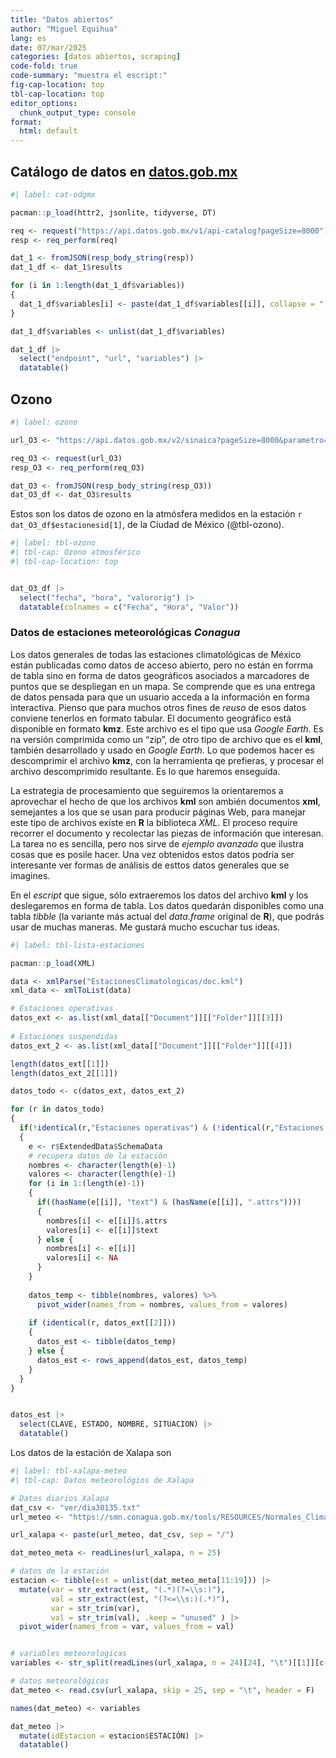 ```yaml
---
title: "Datos abiertos"
author: "Miguel Equihua"
lang: es
date: 07/mar/2025
categories: [datos abiertos, scraping]
code-fold: true
code-summary: "muestra el escript:"
fig-cap-location: top
tbl-cap-location: top
editor_options: 
  chunk_output_type: console
format: 
  html: default
---
```


## Catálogo de datos en [datos.gob.mx](datos.gob.mx)

```r
#| label: cat-odgmx

pacman::p_load(httr2, jsonlite, tidyverse, DT)

req <- request("https://api.datos.gob.mx/v1/api-catalog?pageSize=8000")
resp <- req_perform(req)

dat_1 <- fromJSON(resp_body_string(resp))
dat_1_df <- dat_1$results

for (i in 1:length(dat_1_df$variables))
{
  dat_1_df$variables[i] <- paste(dat_1_df$variables[[i]], collapse = ",")
}

dat_1_df$variables <- unlist(dat_1_df$variables)

dat_1_df |>
  select("endpoint", "url", "variables") |> 
  datatable()

```

| 

## Ozono

| 

```r
#| label: ozono

url_O3 <- "https://api.datos.gob.mx/v2/sinaica?pageSize=8000&parametro=O3&estacionesid=259&page=1"

req_O3 <- request(url_O3)
resp_O3 <- req_perform(req_O3)

dat_O3 <- fromJSON(resp_body_string(resp_O3))
dat_O3_df <- dat_O3$results
```

Estos son los datos de ozono en la atmósfera medidos en la estación `r dat_O3_df$estacionesid[1]`, de la Ciudad de México (@tbl-ozono).

```r
#| label: tbl-ozono
#| tbl-cap: Ozono atmosférico
#| tbl-cap-location: top


dat_O3_df |>
  select("fecha", "hora", "valororig") |> 
  datatable(colnames = c("Fecha", "Hora", "Valor"))

```

|  

### Datos de estaciones meteorológicas _Conagua_

Los datos generales de todas las estaciones climatológicas de México están publicadas como datos de acceso abierto, pero no están en forrma de tabla sino en forma de datos geográficos asociados a marcadores de puntos que se despliegan en un mapa. Se comprende que es una entrega de datos pensada para que un usuario acceda a la información en forma interactiva. Pienso que para muchos otros fines de _reuso_ de esos datos conviene tenerlos en formato tabular. El documento geográfico está disponible en formato **kmz**. Este archivo es el tipo que usa _Google Earth_. Es na versión comprimida como un "zip", de otro tipo de archivo que es el **kml**, también desarrollado y usado en _Google Earth_. Lo que podemos hacer es descomprimir el archivo **kmz**, con la herramienta qe prefieras, y procesar el archivo descomprimido resultante. Es lo que haremos enseguida.

La estrategia de procesamiento que seguiremos la orientaremos a aprovechar el hecho de que los archivos **kml** son ambién documentos **xml**, semejantes a los que se usan para producir páginas Web, para manejar este tipo de archivos existe en **R** la biblioteca _XML_. El proceso require recorrer el documento y recolectar las piezas de información que interesan. La tarea no es sencilla, pero nos sirve de _ejemplo avanzado_ que ilustra cosas que es posile hacer. Una vez obtenidos estos datos podría ser interesante ver formas de análisis de esttos datos generales que se imagines.

En el _escript_ que sigue, sólo extraeremos los datos del archivo **kml** y los deslegaremos en forma de tabla. Los datos quedarán disponibles como una tabla _tibble_ (la variante más actual del _data.frame_ original de **R**), que podrás usar de muchas maneras. Me gustará mucho escuchar tus ideas.

|  

```r
#| label: tbl-lista-estaciones

pacman::p_load(XML)

data <- xmlParse("EstacionesClimatologicas/doc.kml")
xml_data <- xmlToList(data)

# Estaciones operativas
datos_ext <- as.list(xml_data[["Document"]][["Folder"]][[3]])
                    
# Estaciones suspendidas
datos_ext_2 <- as.list(xml_data[["Document"]][["Folder"]][[4]])

length(datos_ext[[1]])
length(datos_ext_2[[1]])

datos_todo <- c(datos_ext, datos_ext_2)

for (r in datos_todo)
{
  if(!identical(r,"Estaciones operativas") & (!identical(r,"Estaciones suspendidas")))
  {
    e <- r$ExtendedData$SchemaData
    # recupera datos de la estación 
    nombres <- character(length(e)-1)
    valores <- character(length(e)-1)
    for (i in 1:(length(e)-1))
    {
      if((hasName(e[[i]], "text") & (hasName(e[[i]], ".attrs"))))
      {
        nombres[i] <- e[[i]]$.attrs
        valores[i] <- e[[i]]$text
      } else {
        nombres[i] <- e[[i]]
        valores[i] <- NA
      }
    }
    
    datos_temp <- tibble(nombres, valores) %>%
      pivot_wider(names_from = nombres, values_from = valores)
    
    if (identical(r, datos_ext[[2]]))
    {
      datos_est <- tibble(datos_temp)
    } else {
      datos_est <- rows_append(datos_est, datos_temp)
    }
  }
}


datos_est |> 
  select(CLAVE, ESTADO, NOMBRE, SITUACION) |> 
  datatable()

```

|  

Los datos de la estación de Xalapa son

|  


```r
#| label: tbl-xalapa-meteo
#| tbl-cap: Datos meteorológios de Xalapa

# Datos diarios Xalapa
dat_csv <- "ver/dia30135.txt"
url_meteo <- "https://smn.conagua.gob.mx/tools/RESOURCES/Normales_Climatologicas/Diarios"

url_xalapa <- paste(url_meteo, dat_csv, sep = "/")

dat_meteo_meta <- readLines(url_xalapa, n = 25)

# datos de la estación
estacion <- tibble(est = unlist(dat_meteo_meta[11:19])) |> 
  mutate(var = str_extract(est, "(.*)(?=\\s:)"),
         val = str_extract(est, "(?<=\\s:)(.*)"),
         var = str_trim(var),
         val = str_trim(val), .keep = "unused" ) |>
  pivot_wider(names_from = var, values_from = val)


# variables meteorologicas
variables <- str_split(readLines(url_xalapa, n = 24)[24], "\t")[[1]][c(1,3:6)]

# datos meteorológicos
dat_meteo <- read.csv(url_xalapa, skip = 25, sep = "\t", header = F)

names(dat_meteo) <- variables

dat_meteo |> 
  mutate(idEstacion = estacion$ESTACIÓN) |> 
  datatable()

```

